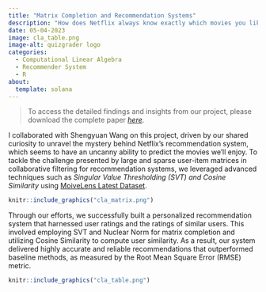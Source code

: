 ```yaml
---
title: "Matrix Completion and Recommendation Systems"
description: "How does Netflix always know exactly which movies you like? Uncover recommendation system using Applied Singular Value Thresholding (SVT) and Cosine Similarity."
date: 05-04-2023
image: cla_table.png
image-alt: quizgrader logo
categories:
  - Computational Linear Algebra
  - Recommender System
  - R
about:
  template: solana
---
```


> To access the detailed findings and insights from our project, please download the complete paper [*here*](https://drive.google.com/file/d/1nRmWyg3OE0pp7Tqb5y-84UgqV9jUzLCz/view).

I collaborated with Shengyuan Wang on this project, driven by our shared curiosity to unravel the mystery behind Netflix's recommendation system, which seems to have an uncanny ability to predict the movies we'll enjoy. To tackle the challenge presented by large and sparse user-item matrices in collaborative filtering for recommendation systems, we leveraged advanced techniques such as *Singular Value Thresholding (SVT) and Cosine Similarity* using [MoiveLens Latest Dataset](https://grouplens.org/datasets/movielens/latest/).

```r
knitr::include_graphics("cla_matrix.png")
```

Through our efforts, we successfully built a personalized recommendation system that harnessed user ratings and the ratings of similar users. This involved employing SVT and Nuclear Norm for matrix completion and utilizing Cosine Similarity to compute user similarity. As a result, our system delivered highly accurate and reliable recommendations that outperformed baseline methods, as measured by the Root Mean Square Error (RMSE) metric.

```r
knitr::include_graphics("cla_table.png")
```
